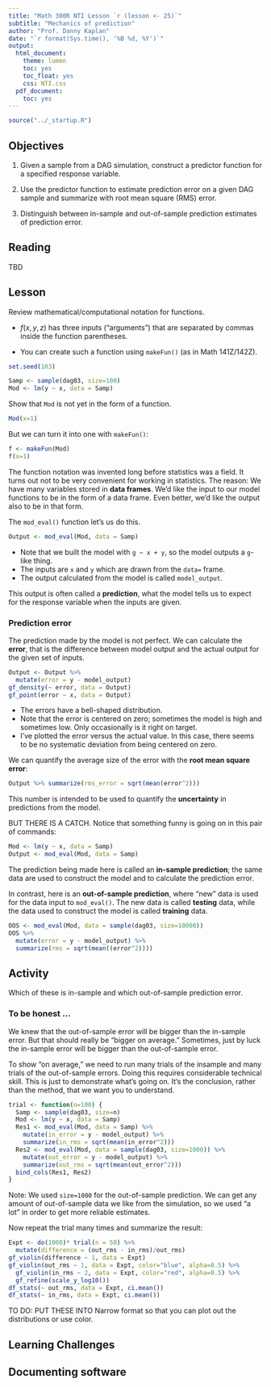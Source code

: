 ```yaml
---
title: "Math 300R NTI Lesson `r (lesson <- 25)`"
subtitle: "Mechanics of prediction"
author: "Prof. Danny Kaplan"
date: "`r format(Sys.time(), '%B %d, %Y')`"
output:
  html_document:
    theme: lumen
    toc: yes
    toc_float: yes
    css: NTI.css
  pdf_document:
    toc: yes
---
```



```r
source("../_startup.R")
```

## Objectives

#. Given a sample from a  DAG simulation, construct a predictor function for a specified response variable.

#. Use the predictor function to estimate prediction error on a given DAG sample and summarize with root mean square (RMS) error.

#. Distinguish between in-sample and out-of-sample prediction estimates of prediction error. 


## Reading

TBD


## Lesson

Review mathematical/computational notation for functions. 

* $f(x,y,z)$ has three inputs ("arguments") that are separated by commas inside the function parentheses.

* You can create such a function using `makeFun()` (as in Math 141Z/142Z).

```r
set.seed(103)
```

```r
Samp <- sample(dag03, size=100)
Mod <- lm(y ~ x, data = Samp)
```

Show that `Mod` is not yet in the form of a function. 

```r
Mod(x=1)
```

But we can turn it into one with `makeFun()`:
```r
f <- makeFun(Mod)
f(x=1)
```

The function notation was invented long before statistics was a field. It turns out not to be very convenient for working in statistics. The reason: We have many variables stored in **data frames**. We'd like the input to our model functions to be in the form of a data frame. Even better, we'd like the output also to be in that form.

The `mod_eval()` function let's us do this.

```r
Output <- mod_eval(Mod, data = Samp)
```

* Note that we built the model with `g ~ x + y`, so the model outputs a `g`-like thing.
* The inputs are `x` and `y` which are drawn from the `data=` frame.
* The output calculated from the model is called `model_output`.

This output is often called a **prediction**, what the model tells us to expect for the response variable when the inputs are given.

### Prediction error

The prediction made by the model is not perfect. We can calculate the **error**, that is the difference between model output and the actual output for the given set of inputs.

```r
Output <- Output %>% 
  mutate(error = y - model_output)
gf_density(~ error, data = Output)
gf_point(error ~ x, data = Output)
```


* The errors have a bell-shaped distribution.
* Note that the error is centered on zero; sometimes the model is high and sometimes low. Only occasionally is it right on target.
* I've plotted the error versus the actual value. In this case, there seems to be no systematic deviation from being centered on zero. 

We can quantify the average size of the error with the **root mean square error**:

```r
Output %>% summarize(rms_error = sqrt(mean(error^2)))
```

This number is intended to be used to quantify the **uncertainty** in predictions from the model. 

BUT THERE IS A CATCH. Notice that something funny is going on in this pair of commands:

```r
Mod <- lm(y ~ x, data = Samp)
Output <- mod_eval(Mod, data = Samp)
```

The prediction being made here is called an **in-sample prediction**; the same data are used to construct the model and to calculate the prediction error. 

In contrast, here is an **out-of-sample prediction**, where "new" data is used for the data input to `mod_eval()`. The new data is called **testing** data, while the data used to construct the model is called **training** data.

```r
OOS <- mod_eval(Mod, data = sample(dag03, size=10000))
OOS %>% 
  mutate(error = y - model_output) %>%
  summarize(rms = sqrt(mean((error^2))))
```

::: {.callout_important icon=false}
## Activity

Which of these is in-sample and which out-of-sample prediction error.
:::

### To be honest ...

We knew that the out-of-sample error will be bigger than the in-sample error. But that should really be "bigger on average." Sometimes, just by luck the in-sample error will be bigger than the out-of-sample error.

To show "on average," we need to run many trials of the insample and many trials of the out-of-sample errors. Doing this requires considerable technical skill. This is just to demonstrate what's going on. It's the conclusion, rather than the method, that we want you to understand.

```r
trial <- function(n=100) {
  Samp <- sample(dag03, size=n)
  Mod <- lm(y ~ x, data = Samp)
  Res1 <- mod_eval(Mod, data = Samp) %>%
    mutate(in_error = y - model_output) %>%
    summarize(in_rms = sqrt(mean(in_error^2))) 
  Res2 <- mod_eval(Mod, data = sample(dag03, size=1000)) %>%
    mutate(out_error = y - model_output) %>%
    summarize(out_rms = sqrt(mean(out_error^2))) 
  bind_cols(Res1, Res2)
}
```

Note: We used `size=1000` for the out-of-sample prediction. We can get any amount of out-of-sample data we like from the simulation, so we used "a lot" in order to get more reliable estimates.

Now repeat the trial many times and summarize the result:

```r
Expt <- do(1000)* trial(n = 50) %>%
  mutate(difference = (out_rms - in_rms)/out_rms)
gf_violin(difference ~ 1, data = Expt)
gf_violin(out_rms ~ 1, data = Expt, color="blue", alpha=0.5) %>%
  gf_violin(in_rms ~ 2, data = Expt, color="red", alpha=0.5) %>%
  gf_refine(scale_y_log10())
df_stats(~ out_rms, data = Expt, ci.mean())
df_stats(~ in_rms, data = Expt, ci.mean())
```

TO DO: PUT THESE INTO Narrow format so that you can plot out the distributions or use color.

## Learning Challenges



## Documenting software

  

